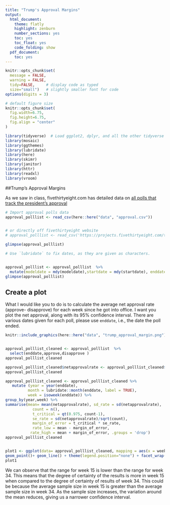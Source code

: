 ```yaml
---
title: "Trump's Approval Margins"
output:
  html_document:
    theme: flatly
    highlight: zenburn
    number_sections: yes
    toc: yes
    toc_float: yes
    code_folding: show
  pdf_document:
    toc: yes
---
```



```r
knitr::opts_chunk$set(
  message = FALSE, 
  warning = FALSE, 
  tidy=FALSE,     # display code as typed
  size="small")   # slightly smaller font for code
options(digits = 3)

# default figure size
knitr::opts_chunk$set(
  fig.width=6.75, 
  fig.height=6.75,
  fig.align = "center"
)
```


```r
library(tidyverse)  # Load ggplot2, dplyr, and all the other tidyverse packages
library(mosaic)
library(ggthemes)
library(lubridate)
library(here)
library(skimr)
library(janitor)
library(httr)
library(readxl)
library(vroom)
```


##Trump's Approval Margins

As we saw in class, fivethirtyeight.com has detailed data on [all polls that track the president's approval ](https://projects.fivethirtyeight.com/trump-approval-ratings)

```r
# Import approval polls data
approval_polllist <- read_csv(here::here("data", "approval.csv")) 


# or directly off fivethirtyeight website
# approval_polllist <- read_csv('https://projects.fivethirtyeight.com/trump-approval-data/approval_polllist.csv') 

glimpse(approval_polllist)

# Use `lubridate` to fix dates, as they are given as characters.


approval_polllist <- approval_polllist  %>%
  mutate(modeldate = mdy(modeldate),startdate = mdy(startdate), enddate = mdy(enddate))
glimpse(approval_polllist)


```

## Create a plot

What I would like you to do is to calculate the average net approval rate (approve- disapprove) for each week since he got into office. I want you plot the net approval, along with its 95% confidence interval. There are various dates given for each poll, please use `enddate`, i.e., the date the poll ended.

```r
knitr::include_graphics(here::here("data", "trump_approval_margin.png"), error = FALSE)


approval_polllist_cleaned <- approval_polllist  %>%  
  select(enddate,approve,disapprove ) 
approval_polllist_cleaned

approval_polllist_cleaned$netapprovalrate <- approval_polllist_cleaned$approve - approval_polllist_cleaned$disapprove
approval_polllist_cleaned

approval_polllist_cleaned <- approval_polllist_cleaned %>%  
   mutate (year = year(enddate),
          month = lubridate::month(enddate, label = TRUE),
          week = isoweek(enddate)) %>%
group_by(year,week) %>%
summarise(mean= mean(netapprovalrate), sd_rate = sd(netapprovalrate),
            count = n(),
            t_critical = qt(0.975, count-1),
            se_rate = sd(netapprovalrate)/sqrt(count),
            margin_of_error = t_critical * se_rate,
            rate_low = mean - margin_of_error,
           rate_high = mean + margin_of_error, .groups = 'drop') 
approval_polllist_cleaned


plot1 <- ggplot(data= approval_polllist_cleaned, mapping = aes(x = week, y = mean, color = year)) +
geom_point()+ geom_line() + theme(legend.position="none") + facet_wrap(~year) + labs( x = " Weak of the year", y = " Average Net Approval %", title = "Estimating Net Approval (approve-disapprove) for Donald Trump", subtitle = "Weekly average of all polls" ) + scale_x_continuous(breaks = seq(from = 0, to = 52, by = 13))+ scale_y_continuous(breaks = seq(from = -20, to = 7.5, by = 2.5)) + geom_hline(yintercept=0, color = "orange") + geom_ribbon(aes(ymin=rate_low, ymax=rate_high), linetype=1, alpha=0.1) + NULL
plot1 

```
We can observe that the range for week 15 is lower than the range for week 34. This means that the degree of certainty of the results is more in week 15 when compared to the degree of certainty of results of week 34. This could be because the average sample size in week 15 is greater than the average sample size in week 34. As the sample size increases, the variation around the mean reduces, giving us a narrower confidence interval.  
